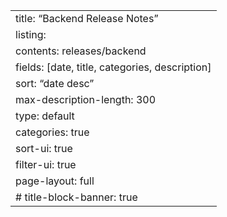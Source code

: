 ---
title: "Backend Release Notes"
listing:
  contents: releases/backend
  fields: [date, title, categories, description]
  sort: "date desc"
  max-description-length: 300
  type: default
  categories: true
  sort-ui: true
  filter-ui: true
page-layout: full
# title-block-banner: true
--- 